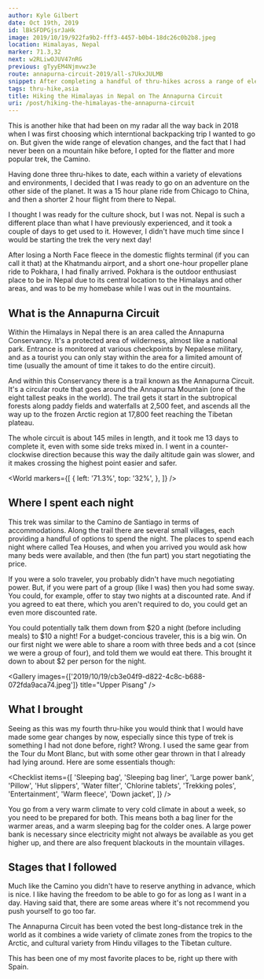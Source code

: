 ```yaml
---
author: Kyle Gilbert
date: Oct 19th, 2019
id: lBkSFDPGjsrJaHk
image: 2019/10/19/922fa9b2-fff3-4457-b0b4-18dc26c0b2b8.jpeg
location: Himalayas, Nepal
marker: 71.3,32
next: w2RLiwOJUV47nRG
previous: gTyyEM4Njmvwz3e
route: annapurna-circuit-2019/all-s7UkxJULMB
snippet: After completing a handful of thru-hikes across a range of elevations, I felt the fire for adventure burning stronger than ever — and knew I was ready to take on my next big challenge.
tags: thru-hike,asia
title: Hiking the Himalayas in Nepal on The Annapurna Circuit
uri: /post/hiking-the-himalayas-the-annapurna-circuit
---
```


<Stats />

<Route />

This is another hike that had been on my radar all the way back in 2018 when
I was first choosing which interntional backpacking trip I wanted to go on. But
given the wide range of elevation changes, and the fact that I had never been
on a mountain hike before, I opted for the flatter and more popular trek, the
Camino.

Having done three thru-hikes to date, each within a variety of elevations and
environments, I decided that I was ready to go on an adventure on the other
side of the planet. It was a 15 hour plane ride from Chicago to China,
and then a shorter 2 hour flight from there to Nepal.

I thought I was ready for the culture shock, but I was not. Nepal is such a
different place than what I have previously experienced, and it took a couple of
days to get used to it. However, I didn't have much time since I would be
starting the trek the very next day!

After losing a North Face fleece in the domestic flights terminal (if you can
call it that) at the Khatmandu airport, and a short one-hour propeller plane
ride to Pokhara, I had finally arrived. Pokhara is the outdoor enthusiast place
to be in Nepal due to its central location to the Himalays and other areas, and
was to be my homebase while I was out in the mountains.

## What is the Annapurna Circuit

Within the Himalays in Nepal there is an area called the Annapurna Conservancy.
It's a protected area of wilderness, almost like a national park. Entrance is
monitored at various checkpoints by Nepalese military, and as a tourist you can
only stay within the area for a limited amount of time (usually the amount of
time it takes to do the entire circuit).

And within this Conservancy there is a trail known as the Annapurna Circuit.
It's a circular route that goes around the Annapurna Mountain (one of the eight
tallest peaks in the world). The trail gets it start in the subtropical forests
along paddy fields and waterfalls at 2,500 feet, and ascends all the way up to
the frozen Arctic region at 17,800 feet reaching the Tibetan plateau.

The whole circuit is about 145 miles in length, and it took me 13 days to
complete it, even with some side treks mixed in. I went in a counter-clockwise
direction because this way the daily altitude gain was slower, and it makes
crossing the highest point easier and safer.

<World
  markers={[
    {
      left: '71.3%',
      top: '32%',
    },
  ]}
/>

## Where I spent each night

This trek was similar to the Camino de Santiago in terms of accommodations.
Along the trail there are several small villages, each providing a handful of
options to spend the night. The places to spend each night where called Tea
Houses, and when you arrived you would ask how many beds were available, and
then (the fun part) you start negotiating the price.

If you were a solo traveler, you probably didn't have much negotiating power.
But, if you were part of a group (like I was) then you had some sway. You could,
for example, offer to stay two nights at a discounted rate. And if you agreed to
eat there, which you aren't required to do, you could get an even more
discounted rate.

You could potentially talk them down from $20 a night (before including meals)
to $10 a night! For a budget-concious traveler, this is a big win. On our first
night we were able to share a room with three beds and a cot (since we were a
group of four), and told them we would eat there. This brought it down to about
$2 per person for the night.

<Gallery images={['2019/10/19/cb3e04f9-d822-4c8c-b688-072fda9aca74.jpeg']} title="Upper Pisang" />

## What I brought

Seeing as this was my fourth thru-hike you would think that I would have made
some gear changes by now, especially since this type of trek is something I had
not done before, right? Wrong. I used the same gear from the Tour du Mont Blanc,
but with some other gear thrown in that I already had lying around. Here are
some essentials though:

<Checklist
  items={[
    'Sleeping bag',
    'Sleeping bag liner',
    'Large power bank',
    'Pillow',
    'Hut slippers',
    'Water filter',
    'Chlorine tablets',
    'Trekking poles',
    'Entertainment',
    'Warm fleece',
    'Down jacket',
  ]}
/>

You go from a very warm climate to very cold climate in about a week, so you
need to be prepared for both. This means both a bag liner for the warmer areas,
and a warm sleeping bag for the colder ones. A large power bank is necessary
since electricity might not always be available as you get higher up, and there
are also frequent blackouts in the mountain villages.

## Stages that I followed

Much like the Camino you didn't have to reserve anything in advance, which is
nice. I like having the freedom to be able to go for as long as I want in a day.
Having said that, there are some areas where it's not recommend you push
yourself to go too far.

<Stages />

The Annapurna Circuit has been voted the best long-distance trek in the
world as it combines a wide variety of climate zones from the tropics to the
Arctic, and cultural variety from Hindu villages to the Tibetan culture.

This has been one of my most favorite places to be, right up there with Spain.

